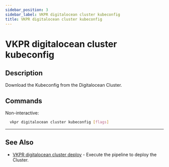```yaml
---
sidebar_position: 3
sidebar_label: VKPR digitalocean cluster kubeconfig
title: VKPR digitalocean cluster kubeconfig
---
```


# VKPR digitalocean cluster kubeconfig

## Description

Download the Kubeconfig from the Digitalocean Cluster.

## Commands

Non-interactive:

```bash
  vkpr digitalocean cluster kubeconfig [flags]
```

---

## See Also

- [VKPR digitalocean cluster deploy](/docs/commands/digitalocean/cluster/deploy) - Execute the pipeline to deploy the Cluster.
